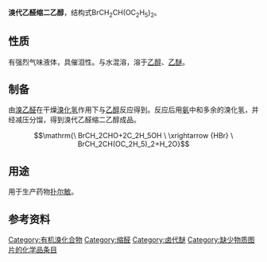 {{chembox
| Reference = <ref name="cbl">[http://www.chemblink.com/products/2032-35-1.htm Bromoacetaldehyde diethyl acetal]</ref>
| Name = 溴代乙醛缩二乙醇
| ImageFile = Bromoacetaldehyde diethyl acetal.svg
| ImageName = 溴代乙醛缩二乙醇结构式
| IUPACName = 2-bromo-1,1-diethoxyethane
| Section1 = {{Chembox Identifiers
| CASNo = 2032-35-1
| CASNo_Ref = {{cascite|changed|??}}
|    ChemSpiderID  = 
|    EINECS  =  217-989-1
|    PubChem  =  74852
|    SMILES  =  CCOC(CBr)OCC
|    RTECS  =  
}}
| Section2 = {{Chembox Properties
|   Formula = C<sub>6</sub>H<sub>13</sub>BrO<sub>2</sub>
|   MolarMass = 197.07
|   Appearance = 液体
|   Density = 1.31 g/ml (25°C)<ref name="sigma">[http://www.sigmaaldrich.com/catalog/ProductDetail.do?N4=16061%7CFLUKA&N5=SEARCH_CONCAT_PNO%7CBRAND_KEY&F=SPEC Bromoacetaldehyde diethyl acetal technical, ≥90% (GC)]</ref>
|   MeltingPt = 66-67 ºC (18 mmHg)
|   BoilingPt = 
|   Solubility = 混溶
|   SolOther = 溶于[[乙醇|乙醇]]、[[乙醚|乙醚]]<ref name="zghg">中国化工产品大全 上卷，Da139 溴代乙醛缩二乙醇，页512</ref>
|   RefractIndex = 1.438-1.44<ref name="cbl" />
  }}
| Section7 = {{Chembox Hazards
|   ExternalMSDS =
|   EUClass = 有毒（'''T'''）<br />刺激性（'''Xi'''）
|   RPhrases = {{R10}}, {{R22}}, {{R23}}, {{R36/38}}
|   SPhrases = {{S16}},{{S26}},{{S28}},{{S37/39}},{{S38}},{{S45}}
|   FlashPt = 51 ºC
  }}
}}

'''溴代乙醛缩二乙醇'''，结构式BrCH<sub>2</sub>CH(OC<sub>2</sub>H<sub>5</sub>)<sub>2</sub>。

==性质==
有强烈气味液体，具催泪性。与水混溶，溶于[[乙醇|乙醇]]、[[乙醚|乙醚]]。

==制备==
由[[溴乙醛|溴乙醛]]在干燥[[溴化氢|溴化氢]]作用下与[[乙醇|乙醇]]反应得到。反应后用[[氨|氨]]中和多余的溴化氢，并经减压分馏，得到溴代乙醛缩二乙醇成品。
:<math>\mathrm{\ BrCH_2CHO+2C_2H_5OH \ \xrightarrow {HBr} \ BrCH_2CH(OC_2H_5)_2+H_2O}</math>

==用途==
用于生产药物[[扑尔敏|扑尔敏]]。

==参考资料==
{{reflist}}

[[Category:有机溴化合物|Category:有机溴化合物]]
[[Category:缩醛|Category:缩醛]]
[[Category:卤代醚|Category:卤代醚]]
[[Category:缺少物质图片的化学品条目|Category:缺少物质图片的化学品条目]]
